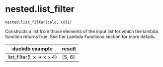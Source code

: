 # nested.list_filter { #duckops.nested.list_filter }

`nested.list_filter(col0, col1)`

Constructs a list from those elements of the input list for which the lambda function returns true. See the Lambda Functions section for more details.

| duckdb example | result |
| -------------- | ------ |
| list_filter(l, x -> x > 4) | [5, 6] |
